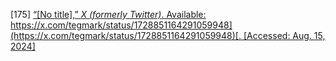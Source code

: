 \[175\]	[“\[No title\],” *X (formerly Twitter)*. Available:](http://paperpile.com/b/Lj1YHA/OO4Rb) [https://x.com/tegmark/status/1728851164291059948](https://x.com/tegmark/status/1728851164291059948)[. \[Accessed: Aug. 15, 2024\]](http://paperpile.com/b/Lj1YHA/OO4Rb)
